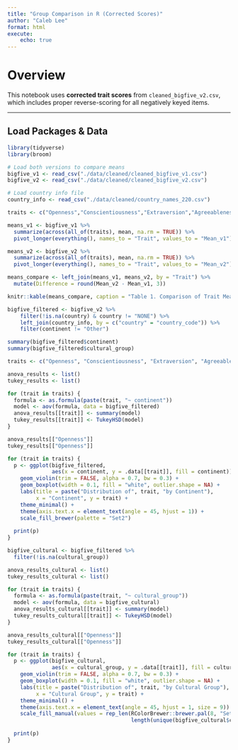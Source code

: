 ```yaml
---
title: "Group Comparison in R (Corrected Scores)"
author: "Caleb Lee"
format: html
execute:
    echo: true
---
```


# Overview
This notebook uses **corrected trait scores** from `cleaned_bigfive_v2.csv`, which includes proper reverse-scoring for all negatively keyed items.

---

## Load Packages & Data
```r
library(tidyverse)
library(broom)

# Load both versions to compare means
bigfive_v1 <- read_csv("./data/cleaned/cleaned_bigfive_v1.csv")
bigfive_v2 <- read_csv("./data/cleaned/cleaned_bigfive_v2.csv")

# Load country info file
country_info <- read_csv("./data/cleaned/country_names_220.csv")
```
```r
traits <- c("Openness","Conscientiousness","Extraversion","Agreeableness","Neuroticism")

means_v1 <- bigfive_v1 %>%
  summarize(across(all_of(traits), mean, na.rm = TRUE)) %>%
  pivot_longer(everything(), names_to = "Trait", values_to = "Mean_v1")

means_v2 <- bigfive_v2 %>%
  summarize(across(all_of(traits), mean, na.rm = TRUE)) %>%
  pivot_longer(everything(), names_to = "Trait", values_to = "Mean_v2")

means_compare <- left_join(means_v1, means_v2, by = "Trait") %>%
  mutate(Difference = round(Mean_v2 - Mean_v1, 3))

knitr::kable(means_compare, caption = "Table 1. Comparison of Trait Means Before and After Rescoring")
```
```r
bigfive_filtered <- bigfive_v2 %>%
    filter(!is.na(country) & country != "NONE") %>%
    left_join(country_info, by = c("country" = "country_code")) %>%
    filter(continent != "Other")

summary(bigfive_filtered$continent)
summary(bigfive_filtered$cultural_group)
```
```r
traits <- c("Openness", "Conscientiousness", "Extraversion", "Agreeableness", "Neuroticism")

anova_results <- list()
tukey_results <- list()

for (trait in traits) {
  formula <- as.formula(paste(trait, "~ continent"))
  model <- aov(formula, data = bigfive_filtered)
  anova_results[[trait]] <- summary(model)
  tukey_results[[trait]] <- TukeyHSD(model)
}

anova_results[["Openness"]]
tukey_results[["Openness"]]
```
```r
for (trait in traits) {
  p <- ggplot(bigfive_filtered, 
              aes(x = continent, y = .data[[trait]], fill = continent)) +
    geom_violin(trim = FALSE, alpha = 0.7, bw = 0.3) +
    geom_boxplot(width = 0.1, fill = "white", outlier.shape = NA) +
    labs(title = paste("Distribution of", trait, "by Continent"),
         x = "Continent", y = trait) +
    theme_minimal() +
    theme(axis.text.x = element_text(angle = 45, hjust = 1)) +
    scale_fill_brewer(palette = "Set2")
  
  print(p)
}
```
```r
bigfive_cultural <- bigfive_filtered %>%
  filter(!is.na(cultural_group))

anova_results_cultural <- list()
tukey_results_cultural <- list()

for (trait in traits) {
  formula <- as.formula(paste(trait, "~ cultural_group"))
  model <- aov(formula, data = bigfive_cultural)
  anova_results_cultural[[trait]] <- summary(model)
  tukey_results_cultural[[trait]] <- TukeyHSD(model)
}

anova_results_cultural[["Openness"]]
tukey_results_cultural[["Openness"]]
```
```r
for (trait in traits) {
  p <- ggplot(bigfive_cultural, 
              aes(x = cultural_group, y = .data[[trait]], fill = cultural_group)) +
    geom_violin(trim = FALSE, alpha = 0.7, bw = 0.3) +
    geom_boxplot(width = 0.1, fill = "white", outlier.shape = NA) +
    labs(title = paste("Distribution of", trait, "by Cultural Group"),
         x = "Cultural Group", y = trait) +
    theme_minimal() +
    theme(axis.text.x = element_text(angle = 45, hjust = 1, size = 9)) +
    scale_fill_manual(values = rep_len(RColorBrewer::brewer.pal(8, "Set3"), 
                                       length(unique(bigfive_cultural$cultural_group))))
  
  print(p)
}
```